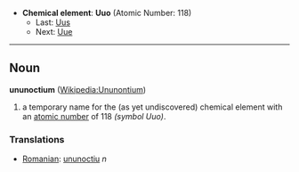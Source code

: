 *'''Chemical element''': '''Uuo''' (Atomic Number: 118)
**Last: [[Ununseptium|Uus]]
**Next: [[Ununennium|Uue]]
----
== Noun ==
'''ununoctium''' ([[en:Ununoctium|Wikipedia:Ununontium]])

# a temporary name for the (as yet undiscovered) chemical element with an [[atomic number]] of 118 ''(symbol Uuo)''.

===Translations===
*[[Romanian]]: [[ununoctiu]] ''n''